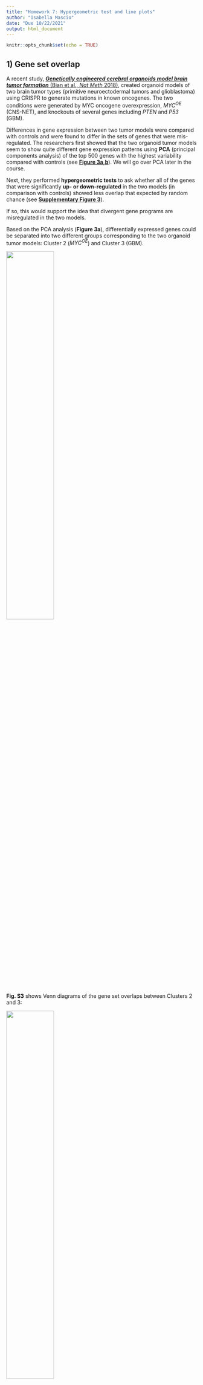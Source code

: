 ```yaml
---
title: "Homework 7: Hypergeometric test and line plots"
author: "Isabella Mascio"
date: "Due 10/22/2021"
output: html_document
---
```


```r
knitr::opts_chunk$set(echo = TRUE)
```


## 1) Gene set overlap

A recent study, [***Genetically engineered cerebral organoids model brain tumor formation*** (Bian et al., *Nat Meth* 2018)](https://www.nature.com/articles/s41592-018-0070-7),
created organoid models of two brain tumor types (primitive neuroectodermal
tumors and glioblastoma) using CRISPR to generate mutations in known oncogenes. 
The two conditions were generated by MYC oncogene overexpression, *MYC^OE^* (CNS-NET), and knockouts of several genes including *PTEN* and *P53* (GBM).

Differences in gene expression between two tumor models were compared with controls
and were found to differ in the sets of genes that were mis-regulated. 
The researchers first showed that the two organoid tumor models seem to show quite different
gene expression patterns using **PCA** (principal components analysis) of the top 500
genes with the highest variability compared with controls (see [**Figure 3a,b**](https://www.nature.com/articles/s41592-018-0070-7/figures/3)). 
We will go over PCA later in the course.

Next, they performed **hypergeometric tests** to ask whether all of the genes that 
were significantly **up- or down-regulated** in the two models (in comparison with 
controls) showed less overlap that expected by random chance (see [**Supplementary Figure 3**](https://www.nature.com/articles/s41592-018-0070-7/figures/9)).

If so, this would support the idea that divergent gene programs are misregulated 
in the two models.

Based on the PCA analysis (**Figure 3a**), differentially expressed genes could be separated into two different groups corresponding to the two organoid tumor models: Cluster 2 (*MYC^OE^*) and Cluster 3 (GBM).

![](HW7_data/Bian_Fig3a.png){width=50%}

**Fig. S3** shows Venn diagrams of the gene set overlaps between Clusters 2 and 3:

![](HW7_data/Bian_FigS3a.png){width=50%}

Your question is whether the differentially expressed genes in these two clusters overlap by **less** than expected by chance. Here we will focus on just the **up-regulated genes**. How will you set up the problem?


### a) Expected gene set overlap based on independence

In total, 4034 genes were up-regulated in at least one of the organoid tumor models (vs. controls). The rest of the numbers you will need are shown in the Venn diagrams in Fig. S3. A framework for organizing the data has been set up below to help get you started.

```r
## Up-regulated genes ======================================================== #
## 4034 genes up-regulated in either experiment (vs control)

ol.obs = 92             # overlap
A = 2155 + 92           # total size of Cluster 2 (Set A = bigger set)
B = 203 + 92            # total size of Cluster 3 (Set B = smaller set)
N = 4034                # total genes up-regulated in both experiments
# 
# # What is the expected overlap based on the null hypothesis of independence?
ol.exp = A*B/N
ol.exp
```


### b) Hypergeometric test

Find a p-value for the observed overlap with a hypergeometric test using `dhyper` and `pyhper`. Remember, you are looking for less overlap than expected between the two sets (is this the lower tail or the upper tail?).

First, look up the documentation on these functions.
```r
?dhyper
?phyper
#lower-tail
```

Here are some additional tips to help you figure out how to parameterize the functions:

+ $x$: this is the observed overlap
+ $m$: pick one gene set, call this Set A
+ $n$: this is the total number of genes NOT in Set A (out of all the up-regulated genes)
+ $k$: the other set (Set B)
  +  Note that the maximum possible size of the overlap would be the total size of the smaller gene set (which cluster is that here?)
  + It does not really matter which set you choose to use for $m$ or $k$; the p-value will be the same either way.

```r
## p-value using hypergeometric test ========================================= #

# using CDF function
phyper(ol.obs, m = A, n = N-A, k = B, lower.tail = TRUE)
# using PDF function
sum(dhyper(0:ol.obs, m = A, n = N-A, k = B))
```


### c) Fisher's Exact Test

The hypergeometric test is equivalent to a one-tailed Fisher's test (but it is 
actually more efficient in R). Use a Fisher's test to make the same comparison as above. Here are some helpful hints:

+ You want to perform a one-sided test for more extreme values than the ones observed, given all possible combinations of values "conditioned on fixed margins" (which tail are you looking for here?).
+ Make a contingency table: orientation is arbitrary, but by convention put the categories "of interest" first.
  + Put the overlap in the top left cell (*a*, a.k.a. $x_{11}$).
  + Put the remainder of the A and B sets (minus the overlap) in the right (*b*, $x_{12}$) and bottom left (*c*, $x_{21}$) cells.
  + Put the remainder of the up-regulated genes in (*d*, $x_{22}$).

```r
## with Fisher's exact test ================================================== #
contig_table <- matrix(data = c(ol.obs, A-ol.obs, B-ol.obs, N-A-B+ol.obs), nrow = 2, byrow = TRUE)
fisher.test(contig_table, alternative = "l")
```

### d) How do the p-values compare?

```r
# they are slightly different but they are both very small numbers
# hypergeom. - 1.001302e-18
# fisher - <2.2e-16
```


## 2) Line plots: Mean, SD, SEM

Please read the short article *Error bars (Nat Meth 2013)* provided with this assignment.

### a) What is the difference between the standard error (SEM) of the mean and standard deviation?  
```r
# Standard deviation gives you the spread of the sample and predict the range of new samples (variation in data). Standard error of the mean shows the uncertainty of the mean and its dependency on sample size (error in your measurement).
```

### b) What are some common misconceptions about interpreting error bars?
```r
# when sem error bars don't touch, it shows statistical significance
# sd bars show error in your measurement
# a gap doesn't ensure significance and an overlap doesn't rule it out
```

## 3) Cancer metabolism

In the paper [***Metabolic competition in the tumor microenvironment is a driver of cancer progression*** (Chang et al., *Cell* 2015)](https://www.ncbi.nlm.nih.gov/pmc/articles/PMC4864363/), the authors use mouse models to demonstrate that in cancers, T cells are metabolically restricted by tumor glucose consumption, ultimately allowing tumor progression. The authors use line graphs in **Figure 4B**:

![](HW7_data/Chang_Fig4B.png){width=60%}

### a) What question were the researchers trying to answer in this Figure?
```r
# Do these blockade antibodies affect the growth of tumors?
```

### b) How many replicates were performed, and what do the error bars represent?
```r
# The error bars are the standard error of the mean. There were 3+ replicates per group.
```

### c) Do you think this an appropriate way to represent the data? Why or why not, and how would you try to represent them?
```r
# no, it is very hard to determine that replicates were done and you cannot visualize the individual lines that aren't the p-isotype. I think it would be valuable to do a dotplot/boxplot with the same axes to actually see what is happening. Also, the color choices aren't good as the light blue is hard to see and likely is not colorblind friendly. 
```
    

## 4) Spindle dynamics in evolution

The paper [***Stoichiometric interactions explain spindle dynamics and scaling across 100 million years of nematode evolution*** (Farhadifar et al., *eLife* 2020)](https://elifesciences.org/articles/55877) explores spindle dynamics in *C. elegans* using a combination of imaging methods and QTL mapping of intercross lines. Below is reproduced Figure 3 from this article:

![](HW7_data/Farhadifar_Fig3.jpg){width=80%}

### a) What question were the researchers trying to answer in this figure?
```r
# What are the mechanisms/loci that determine final spindle length?
```

### b) Panels C and D

About how many data points are there for each line? What do the error bars represent? Would you change anything about the way the data are represented?
```r
# The error bars are standard error. I think there are 500 points per line based on the methods, but I couldn't find the actual number anywhere. I would use a violin plot instead of the dots because it is impossible to actually visualize the density of these dots. The sem is small compared the range of data, so it could be helpful to give values/p-values.
```

### c) Panels E and F

What is being plotted? What do the shaded areas represent, and why do you think the researchers chose to display the variation in their measurements in this way? Would you have done anything differently?
```r
# The length of the spindles over time in the knockdown vs control. The shaded area is the standard deviation. There aren't individual discrete time points so error bars would be super on top of each other and unclear. If there are separate time points for the data, it would've been interesting to see dotplots to visualize the replicates.
```


## 5) Line plots with SD or SEM

How would you plot similar graphs in R showing SD or SEM? The dataset "HW7_data.csv" contains eight replicate measurements across 20 timepoints (0-190 seconds) for a control and a treatment condition. The data are the raw (non-normalized) values used to generate the plots in Figure 6A from 
[Cipriani et al., eLife 2021](https://elifesciences.org/articles/60833).

### a) Calculate the mean, SD, SEM

Load the dataset and use the `dplyr` package to reformat it as follows:

+ Group the data by treatment and time (hint: use `group_by()`).
+ Add 3 new columns to the data frame containing group summaries for the mean, SEM, and SD (hint: use `summarise()`).
+ Add 4 new columns containing the upper and lower limits for the SEM and the SD.
  
```r
library(dplyr)
data <- read.csv("./HW7_data/HW7_data.csv")
sum_table <- data %>% group_by(TREATMENT, time) %>% summarise(mean = mean(Values), sem = sd(Values)/sqrt(8), sd = sd(Values)) %>% mutate(ll_sem = mean - sem, ul_sem = mean + sem, ll_sd = mean - sd, ul_sd = mean + sd)

sum_table

```
    

### b) Line plot with discrete error bars showing SD

Use `ggplot2` to create a line graph to plot the mean, with discrete error bars representing the standard deviation.

+ Map the data to time (x-axis) and mean (y-axis), and use color to indicate the treatment.
+ Use a line for the geom layer.
+ Add the error bars using `geom_errorbar()` (look this up to see how to add the upper and lower boundaries). Don't forget to map the color to the treatment.
+ Add axis labels for the time (in seconds) and the values (as "Relative fluorescence").

```r
library(ggplot2)
ggplot(sum_table, aes(time, mean, col = TREATMENT)) +
  geom_line() +
  geom_errorbar(aes(ymin = ll_sd, ymax = ul_sd, col = TREATMENT)) +
  labs(x = "time in seconds", y = "Relative fluorescence")
```


### c) Line plot with shaded regions showing SEM

Use `ggplot2` to create a line graph to plot the mean, with a shaded area representing the standard error of the mean. This plot will use almost the exact same code as the last graph, except you will use `geom_ribbon()` to display the upper and lower bounds of the SEM.
      
```r
ggplot(sum_table, aes(time, mean, col = TREATMENT)) +
  geom_line() +
  geom_ribbon(aes(ymin = ll_sem, ymax = ul_sem, fill = TREATMENT), alpha = 0.5) +
  labs(x = "time in seconds", y = "Relative fluorescence")
```


### d) Which representation do you think is most effective for these data? What would you choose to do?
```r
# The standard error of the mean is most effective for these data because you can clearly see the difference in the control and the experiment lines. The standard deviation bars overlap in some cases and take up so much space that the data seem blurred.
```

